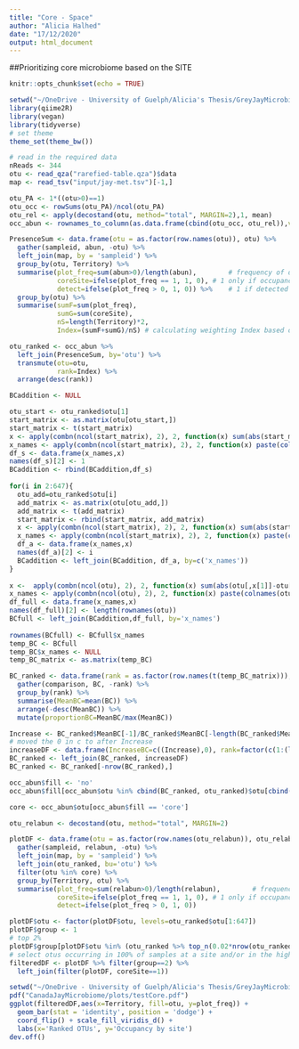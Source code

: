```yaml
---
title: "Core - Space"
author: "Alicia Halhed"
date: "17/12/2020"
output: html_document
---
```


##Prioritizing core microbiome based on the SITE

```r
knitr::opts_chunk$set(echo = TRUE)
```

```r
setwd("~/OneDrive - University of Guelph/Alicia's Thesis/GreyJayMicrobiome")
library(qiime2R)
library(vegan)
library(tidyverse)
# set theme
theme_set(theme_bw())

# read in the required data
nReads <- 344
otu <- read_qza("rarefied-table.qza")$data
map <- read_tsv("input/jay-met.tsv")[-1,]
```

```r
otu_PA <- 1*((otu>0)==1)                                               # presence-absence data
otu_occ <- rowSums(otu_PA)/ncol(otu_PA)                                # occupancy calculation
otu_rel <- apply(decostand(otu, method="total", MARGIN=2),1, mean)     # relative abundance 
occ_abun <- rownames_to_column(as.data.frame(cbind(otu_occ, otu_rel)),var="otu") # combining occupancy and abundance
```

```r
PresenceSum <- data.frame(otu = as.factor(row.names(otu)), otu) %>% 
  gather(sampleid, abun, -otu) %>%
  left_join(map, by = 'sampleid') %>%
  group_by(otu, Territory) %>%
  summarise(plot_freq=sum(abun>0)/length(abun),        # frequency of detection between time points
            coreSite=ifelse(plot_freq == 1, 1, 0), # 1 only if occupancy 1 with specific site, 0 if not
            detect=ifelse(plot_freq > 0, 1, 0)) %>%    # 1 if detected and 0 if not detected with specific site
  group_by(otu) %>%
  summarise(sumF=sum(plot_freq),
            sumG=sum(coreSite),
            nS=length(Territory)*2,
            Index=(sumF+sumG)/nS) # calculating weighting Index based on number of time points detected and 

otu_ranked <- occ_abun %>%
  left_join(PresenceSum, by='otu') %>%
  transmute(otu=otu,
            rank=Index) %>%
  arrange(desc(rank))
```

```r
BCaddition <- NULL

otu_start <- otu_ranked$otu[1]
start_matrix <- as.matrix(otu[otu_start,])
start_matrix <- t(start_matrix)
x <- apply(combn(ncol(start_matrix), 2), 2, function(x) sum(abs(start_matrix[,x[1]]- start_matrix[,x[2]]))/(2*nReads))
x_names <- apply(combn(ncol(start_matrix), 2), 2, function(x) paste(colnames(start_matrix)[x], collapse=' - '))
df_s <- data.frame(x_names,x)
names(df_s)[2] <- 1 
BCaddition <- rbind(BCaddition,df_s)
  
for(i in 2:647){
  otu_add=otu_ranked$otu[i]
  add_matrix <- as.matrix(otu[otu_add,])
  add_matrix <- t(add_matrix)
  start_matrix <- rbind(start_matrix, add_matrix)
  x <- apply(combn(ncol(start_matrix), 2), 2, function(x) sum(abs(start_matrix[,x[1]]-start_matrix[,x[2]]))/(2*nReads))
  x_names <- apply(combn(ncol(start_matrix), 2), 2, function(x) paste(colnames(start_matrix)[x], collapse=' - '))
  df_a <- data.frame(x_names,x)
  names(df_a)[2] <- i 
  BCaddition <- left_join(BCaddition, df_a, by=c('x_names'))  
}
  
x <-  apply(combn(ncol(otu), 2), 2, function(x) sum(abs(otu[,x[1]]-otu[,x[2]]))/(2*nReads))
x_names <- apply(combn(ncol(otu), 2), 2, function(x) paste(colnames(otu)[x], collapse=' - '))
df_full <- data.frame(x_names,x)
names(df_full)[2] <- length(rownames(otu))
BCfull <- left_join(BCaddition,df_full, by='x_names')
 
rownames(BCfull) <- BCfull$x_names
temp_BC <- BCfull
temp_BC$x_names <- NULL
temp_BC_matrix <- as.matrix(temp_BC)
```

```r
BC_ranked <- data.frame(rank = as.factor(row.names(t(temp_BC_matrix))),t(temp_BC_matrix)) %>% 
  gather(comparison, BC, -rank) %>%
  group_by(rank) %>%
  summarise(MeanBC=mean(BC)) %>%
  arrange(-desc(MeanBC)) %>%
  mutate(proportionBC=MeanBC/max(MeanBC))

Increase <- BC_ranked$MeanBC[-1]/BC_ranked$MeanBC[-length(BC_ranked$MeanBC)]
# moved the 0 in c to after Increase
increaseDF <- data.frame(IncreaseBC=c((Increase),0), rank=factor(c(1:(length(Increase)+1))))
BC_ranked <- left_join(BC_ranked, increaseDF)
BC_ranked <- BC_ranked[-nrow(BC_ranked),]
```

```r
occ_abun$fill <- 'no'
occ_abun$fill[occ_abun$otu %in% cbind(BC_ranked, otu_ranked)$otu[cbind(BC_ranked, otu_ranked)$IncreaseBC>=1.02]] <- 'core'
```

```r
core <- occ_abun$otu[occ_abun$fill == 'core']

otu_relabun <- decostand(otu, method="total", MARGIN=2)

plotDF <- data.frame(otu = as.factor(row.names(otu_relabun)), otu_relabun) %>% 
  gather(sampleid, relabun, -otu) %>%
  left_join(map, by = 'sampleid') %>%
  left_join(otu_ranked, bu='otu') %>%
  filter(otu %in% core) %>% 
  group_by(Territory, otu) %>%
  summarise(plot_freq=sum(relabun>0)/length(relabun),        # frequency of detection between time points
            coreSite=ifelse(plot_freq == 1, 1, 0), # 1 only if occupancy 1 with specific genotype, 0 if not
            detect=ifelse(plot_freq > 0, 1, 0))

plotDF$otu <- factor(plotDF$otu, levels=otu_ranked$otu[1:647])
plotDF$group <- 1
# top 2%
plotDF$group[plotDF$otu %in% (otu_ranked %>% top_n(0.02*nrow(otu_ranked), rank))$otu] <- 2
# select otus occurring in 100% of samples at a site and/or in the highest ranked
filteredDF <- plotDF %>% filter(group==2) %>%
  left_join(filter(plotDF, coreSite==1))
```

```r
setwd("~/OneDrive - University of Guelph/Alicia's Thesis/GreyJayMicrobiome")
pdf("CanadaJayMicrobiome/plots/testCore.pdf")
ggplot(filteredDF,aes(x=Territory, fill=otu, y=plot_freq)) +
  geom_bar(stat = 'identity', position = 'dodge') +
  coord_flip() + scale_fill_viridis_d() +
  labs(x='Ranked OTUs', y='Occupancy by site')
dev.off()
```



